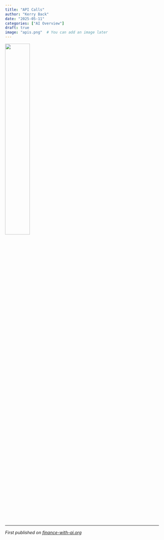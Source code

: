 ```yaml
---
title: "API Calls"
author: "Kerry Back"
date: "2025-05-11"
categories: ["AI Overview"]
draft: true
image: "apis.png"  # You can add an image later
---
```


![](apis.png){width=40% fig-align="center"}



---

*First published on [finance-with-ai.org](https://finance-with-ai.org)* 

